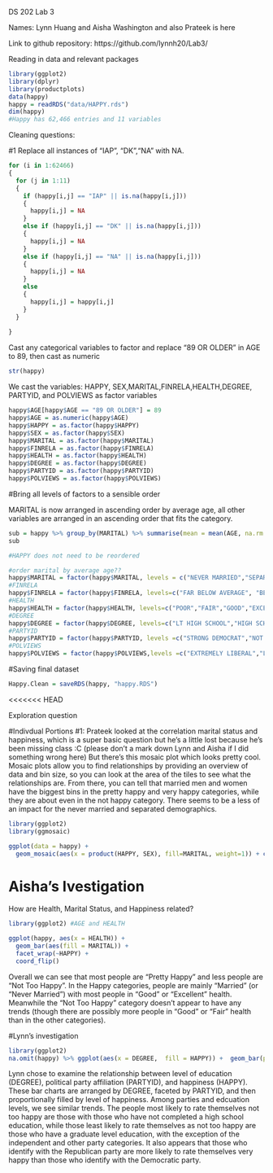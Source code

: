 DS 202 Lab 3

Names: Lynn Huang and Aisha Washington and also Prateek is here

Link to github repository: https://github.com/lynnh20/Lab3/ 

Reading in data and relevant packages
```r
library(ggplot2)
library(dplyr)
library(productplots)
data(happy)
happy = readRDS("data/HAPPY.rds")
dim(happy)
#Happy has 62,466 entries and 11 variables
```

Cleaning questions:

#1 Replace all instances of "IAP", "DK","NA" with NA.
```r
for (i in 1:62466)
{
  for (j in 1:11)
  {
    if (happy[i,j] == "IAP" || is.na(happy[i,j]))
    {
      happy[i,j] = NA
    }
    else if (happy[i,j] == "DK" || is.na(happy[i,j]))
    {
      happy[i,j] = NA
    }
    else if (happy[i,j] == "NA" || is.na(happy[i,j]))
    {
      happy[i,j] = NA
    }
    else
    {
      happy[i,j] = happy[i,j]
    }
  }
  
}
```
Cast any categorical variables to factor and replace "89 OR OLDER" in AGE to 89, then cast as numeric
```r
str(happy)
```
We cast the variables: HAPPY, SEX,MARITAL,FINRELA,HEALTH,DEGREE, PARTYID, and POLVIEWS as factor variables
```r
happy$AGE[happy$AGE == "89 OR OLDER"] = 89 
happy$AGE = as.numeric(happy$AGE)
happy$HAPPY = as.factor(happy$HAPPY)
happy$SEX = as.factor(happy$SEX)
happy$MARITAL = as.factor(happy$MARITAL)
happy$FINRELA = as.factor(happy$FINRELA)
happy$HEALTH = as.factor(happy$HEALTH)
happy$DEGREE = as.factor(happy$DEGREE)
happy$PARTYID = as.factor(happy$PARTYID)
happy$POLVIEWS = as.factor(happy$POLVIEWS)
```

#Bring all levels of factors to a sensible order

MARITAL is now arranged in ascending order by average age, all other variables are arranged in an ascending order that fits the category. 
```r
sub = happy %>% group_by(MARITAL) %>% summarise(mean = mean(AGE, na.rm = TRUE))
sub
```

```r
#HAPPY does not need to be reordered

#order marital by average age??
happy$MARITAL = factor(happy$MARITAL, levels = c("NEVER MARRIED","SEPARATED","MARRIED","DIVORCED","WIDOWED",NA))
#FINRELA
happy$FINRELA = factor(happy$FINRELA, levels=c("FAR BELOW AVERAGE", "BELOW AVERAGE","AVERAGE","ABOVE AVERAGE","FAR ABOVE AVERAGE", NA))
#HEALTH
happy$HEALTH = factor(happy$HEALTH, levels=c("POOR","FAIR","GOOD","EXCELLENT",NA))
#DEGREE
happy$DEGREE = factor(happy$DEGREE, levels=c("LT HIGH SCHOOL","HIGH SCHOOL", "JUNIOR COLLEGE","BACHELOR","GRADUATE",NA))
#PARTYID
happy$PARTYID = factor(happy$PARTYID, levels =c("STRONG DEMOCRAT","NOT STR DEMOCRAT","IND,NEAR DEM","INDEPENDENT","IND,NEAR REP","NOT STR REPUBLICAN","STRONG REPUBLICAN","OTHER PARTY",NA))
#POLVIEWS
happy$POLVIEWS = factor(happy$POLVIEWS,levels =c("EXTREMELY LIBERAL","LIBERAL","SLIGHTLY LIBERAL","MODERATE","SLIGHTLY CONSERVATIVE","CONSERVATIVE","EXTREMELY CONSERVATIVE",NA))
```
#Saving final dataset
```r
Happy.Clean = saveRDS(happy, "happy.RDS")
```
<<<<<<< HEAD


Exploration question

#Indivdual Portions
#1: Prateek looked at the correlation marital status and happiness, which is a super basic question but he's a little lost because he's been missing class :C (please don't a mark down Lynn and Aisha if I did something wrong here)
But there's this mosaic plot which looks pretty cool. Mosaic plots allow you to find relationships by providing an overview of data and 
bin size, so you can look at the area of the tiles to see what the relationships are. From there, you can tell that married men and women have the biggest bins in the pretty happy and very happy categories, while they are about even in the not happy category. There seems to be a less of an impact for the never married and separated demographics. 
```r
library(ggplot2)
library(ggmosaic)

ggplot(data = happy) +
  geom_mosaic(aes(x = product(HAPPY, SEX), fill=MARITAL, weight=1)) + coord_flip()
```

# Aisha's Ivestigation  
How are Health, Marital Status, and Happiness related?
```r
library(ggplot2) #AGE and HEALTH

ggplot(happy, aes(x = HEALTH)) +
  geom_bar(aes(fill = MARITAL)) +
  facet_wrap(~HAPPY) +
  coord_flip()
```

Overall we can see that most people are "Pretty Happy" and less people are "Not Too Happy". In the Happy categories, people are mainly "Married" (or "Never Married") with most people in "Good" or "Excellent" health.  Meanwhile the "Not Too Happy" category doesn't appear to have any trends (though there are possibly more people in "Good" or "Fair"  health than in the other categories).

#Lynn's investigation
```r

library(ggplot2)
na.omit(happy) %>% ggplot(aes(x = DEGREE,  fill = HAPPY)) +  geom_bar(position = "fill") + theme(axis.text.x = element_text(angle = 45)) + facet_wrap(~PARTYID) + coord_flip()
```

Lynn chose to examine the relationship between level of education (DEGREE), political party affiliation (PARTYID), and happiness (HAPPY). These bar charts are arranged by DEGREE, faceted by PARTYID, and then proportionally filled by level of happiness. Among parties and edcuation levels, we see similar trends. The people most likely to rate themselves not too happy are those with those who have not completed a high school education, while those least likely to rate themselves as not too happy are those who have a graduate level education, with the exception of the independent and other party categories. It also appears that those who identify with the Republican party are more likely to rate themselves very happy than those who identify with the Democratic party. 
